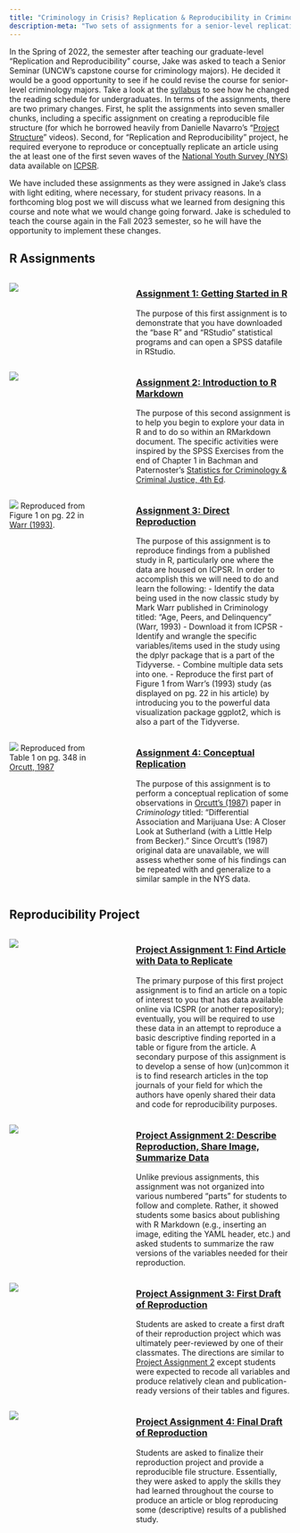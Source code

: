 ```yaml
---
title: "Criminology in Crisis? Replication & Reproducibility in Criminology & the Social Sciences (Undergraduate-level)"
description-meta: "Two sets of assignments for a senior-level replication and reproducibility that was revised from our graduate-level course. First, are 'R Assignments' intended to provide a basic introduction to conducting reproducible research using the R Statistical Computing Environment and RStudio. Second, is a 'Reproducibility' Project' where students reproduce or conceptually replicate results reported in a published article using at least one of the first seven waves of the the National Youth Survey data"
---
```


In the Spring of 2022, the semester after teaching our graduate-level "Replication and Reproducibility" course, Jake was asked to teach a Senior Seminar (UNCW's capstone course for criminology majors). He decided it would be a good opportunity to see if he could revise the course for senior-level criminology majors. Take a look at the [syllabus](CRM495_Spring2022_Syllabus_2022-1-13.pdf) to see how he changed the reading schedule for undergraduates. In terms of the assignments, there are two primary changes. First, he split the assignments into seven smaller chunks, including a specific assignment on creating a reproducible file structure (for which he borrowed heavily from Danielle Navarro's "[Project Structure](https://www.youtube.com/watch?v=u6MiDFvAs9w&list=PLRPB0ZzEYegPiBteC2dRn95TX9YefYFyy)" videos). Second, for "Replication and Reproducibility" project, he required everyone to reproduce or conceptually replicate an article using the at least one of the first seven waves of the [National Youth Survey (NYS)](https://www.icpsr.umich.edu/web/ICPSR/series/88) data available on [ICPSR](https://www.icpsr.umich.edu/web/pages/).    

We have included these assignments as they were assigned in Jake's class with light editing, where necessary, for student privacy reasons. In a forthcoming blog post we will discuss what we learned from designing this course and note what we would change going forward. Jake is scheduled to teach the course again in the Fall 2023 semester, so he will have the opportunity to implement these changes.  

## R Assignments
:::: columns

::: {.column width="35%"}
![](images/Assign1_SS_Rstudio_Global_Options.png)
:::

::: {.column width="5%"}
:::

::: {.column width="60%"}
### [Assignment 1: Getting Started in R](r-assignments/R_Assign1_RRStudio_Brauer_Public.html)
The purpose of this first assignment is to demonstrate that you have downloaded the “base R” and “RStudio” statistical programs and can open a SPSS datafile in RStudio.
:::
::::

:::: columns
::: {.column width="35%"}
![](images/Assign2_SS7_Rstudio2.jpg)
:::

::: {.column width="5%"}
:::

::: {.column width="60%"}
### [Assignment 2: Introduction to R Markdown](r-assignments/R_Assign2_RMarkdown_Brauer.html)
The purpose of this second assignment is to help you begin to explore your data in R and to do so within an RMarkdown document. The specific activities were inspired by the SPSS Exercises from the end of Chapter 1 in Bachman and Paternoster’s [Statistics for Criminology & Criminal Justice, 4th Ed](https://edge.sagepub.com/bachmansccj4e).
:::
::::

:::: columns

::: {.column width="35%"}
![](images/Assign3_SS10_Warr_Fig1p22.jpg)
Reproduced from Figure 1 on pg. 22 in [Warr (1993)](https://doi.org/10.1111/j.1745-9125.1993.tb01120.x).
:::

::: {.column width="5%"}
:::

::: {.column width="60%"}
### [Assignment 3: Direct Reproduction](r-assignments/R_Assign3_ICPSR_ReprodFig_Brauer.html)
The purpose of this assignment is to reproduce findings from a published study in R, particularly one where the data are housed on ICPSR. In order to accomplish this we will need to do and learn the following:
  - Identify the data being used in the now classic study by Mark Warr published in Criminology titled: “Age, Peers, and Delinquency” (Warr, 1993)
  - Download it from ICPSR
  - Identify and wrangle the specific variables/items used in the study using the dplyr package that is a part of the Tidyverse.
  - Combine multiple data sets into one.
  - Reproduce the first part of Figure 1 from Warr’s (1993) study (as displayed on pg. 22 in his article) by introducing you to the powerful data visualization package ggplot2, which is also a part of the Tidyverse.
:::
::::

:::: columns

::: {.column width="35%"}
![](images/Assign4_SS2_Orcutt_Table1.jpg)
Reproduced from Table 1 on pg. 348 in [Orcutt, 1987](https://doi.org/10.1111/j.1745-9125.1987.tb00801.x)
:::

::: {.column width="5%"}
:::

::: {.column width="60%"}
### [Assignment 4: Conceptual Replication](r-assignments/R_Assgin4_ConceptRep_Brauer_Public.html)
The purpose of this assignment is to perform a conceptual replication of some observations in [Orcutt’s (1987)](https://onlinelibrary.wiley.com/doi/abs/10.1111/j.1745-9125.1987.tb00801.x) paper in *Criminology* titled: “Differential Association and Marijuana Use: A Closer Look at Sutherland (with a Little Help from Becker).” Since Orcutt’s (1987) original data are unavailable, we will assess whether some of his findings can be repeated with and generalize to a similar sample in the NYS data. 
:::
::::
## Reproducibility Project
:::: columns

::: {.column width="35%"}
![](images/nys-wv1-icpsr-datadoc.jpg)   
:::

::: {.column width="5%"}
:::

::: {.column width="60%"}
### [Project Assignment 1: Find Article with Data to Replicate](rep-project/Project_Assign_1_Find_Article_Brauer_Public.html)
The primary purpose of this first project assignment is to find an article on a topic of interest to you that has data available online via ICSPR (or another repository); eventually, you will be required to use these data in an attempt to reproduce a basic descriptive finding reported in a table or figure from the article. A secondary purpose of this assignment is to develop a sense of how (un)common it is to find research articles in the top journals of your field for which the authors have openly shared their data and code for reproducibility purposes.
:::
::::

:::: columns

::: {.column width="35%"}
![](images/ProjAssign2_SS_YAML_toc.jpg)   
:::

::: {.column width="5%"}
:::

::: {.column width="60%"}
### [Project Assignment 2: Describe Reproduction, Share Image, Summarize Data](rep-project/Project_Assign_2_Describe_Summarize_Brauer_Public.html)
Unlike previous assignments, this assignment was not organized into various numbered "parts" for students to follow and complete. Rather, it showed students some basics about publishing with R Markdown (e.g., inserting an image, editing the YAML header, etc.) and asked students to summarize the raw versions of the variables needed for their reproduction.   
:::
::::

:::: columns

::: {.column width="35%"}
![](images/draw-owl-draft.jpg)  

:::

::: {.column width="5%"}
:::

::: {.column width="60%"}
### [Project Assignment 3: First Draft of Reproduction](rep-project/Project_Assign_3_First-Draft-of-Reproduction.html)
Students are asked to create a first draft of their reproduction project which was ultimately peer-reviewed by one of their classmates. The directions are similar to [Project Assignment 2](rep-project/Project_Assign_2_Describe_Summarize_Brauer_Public.html) except students were expected to recode all variables and produce relatively clean and publication-ready versions of their tables and figures.
:::
::::

:::: columns

::: {.column width="35%"}
![](images/draw-owl-final.jpg)  

:::

::: {.column width="5%"}
:::

::: {.column width="60%"}
### [Project Assignment 4: Final Draft of Reproduction](rep-project/Project_Assign_4_Final-Draft-of-Reproduction.html)
Students are asked to finalize their reproduction project and provide a reproducible file structure. Essentially, they were asked to apply the skills they had learned throughout the course to produce an article or blog reproducing some (descriptive) results of a published study. 
:::
::::

